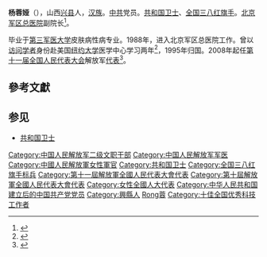 '''杨蓉娅'''（{{bd|1957年||catIdx=Yang楊}}），山西[[兴县|兴县]]人，[[汉族|汉族]]。[[中共|中共]]党员。[[共和国卫士|共和国卫士]]、[[全国三八红旗手|全国三八红旗手]]。[[北京军区总医院|北京军区总医院]]副院长<ref>{{cite web |title = 全国人大代表信息-杨蓉娅 |url =  http://210.82.31.1:8084/delegate/viewDelegate.action?dbid=112841 |accessdate = 2013-04-05 |publisher = 全国人大网 |archive-url = https://web.archive.org/web/20150402162554/http://www.npc.gov.cn/delegate/viewDelegate.action?dbid=112841 |archive-date = 2015-04-02 |dead-url = yes }}</ref>。

毕业于[[第三军医大学|第三军医大学]]皮肤病性病专业。1988年，进入北京军区总医院工作。曾以[[访问学者|访问学者]]身份赴美国[[纽约大学|纽约大学]]医学中心学习两年<ref>{{Cite web |url=http://elite.youth.cn/zt/201402/t20140214_4663925.htm |title=杨蓉娅　“美女少将”的非凡人生 |accessdate=2015-03-30 |author=记者：陈晰，编辑：凤栖 |date=2014-02-14 |work= |publisher=中华儿女杂志，来源：中华儿女报刊社 |language=Zh-hans |archive-date=2016-03-05 |archive-url=https://web.archive.org/web/20160305032712/http://elite.youth.cn/zt/201402/t20140214_4663925.htm |dead-url=no }}</ref>，1995年归国。2008年起任[[第十一届全国人民代表大会|第十一届全国人民代表大会]]解放军[[全国人民代表大会代表|代表]]<ref>{{cite web |title = 第十一届全国人大代表 |url = http://news.xinhuanet.com/ziliao/2008-03/03/content_7708230.htm?node=36628 |publisher = 新华网 |accessdate = 2014-01-07 |archive-date = 2014-01-10 |archive-url = https://web.archive.org/web/20140110211415/http://news.xinhuanet.com/ziliao/2008-03/03/content_7708230.htm?node=36628 |dead-url = no }}</ref>。

== 參考文獻 ==
{{Reflist}}

== 参见 ==
* [[共和国卫士|共和国卫士]]

{{DEFAULTSORT:Yang楊}}
[[Category:中国人民解放军二级文职干部|Category:中国人民解放军二级文职干部]]
[[Category:中国人民解放军军医|Category:中国人民解放军军医]]
[[Category:中國人民解放軍女性軍官|Category:中國人民解放軍女性軍官]]
[[Category:共和国卫士|Category:共和国卫士]]
[[Category:全国三八红旗手标兵|Category:全国三八红旗手标兵]]
[[Category:第十一屆解放軍全國人民代表大會代表|Category:第十一屆解放軍全國人民代表大會代表]]
[[Category:第十屆解放軍全國人民代表大會代表|Category:第十屆解放軍全國人民代表大會代表]]
[[Category:女性全國人大代表|Category:女性全國人大代表]]
[[Category:中华人民共和国建立后的中国共产党党员|Category:中华人民共和国建立后的中国共产党党员]]
[[Category:興縣人|Category:興縣人]]
[[Category:楊姓|Rong蓉]]
[[Category:十佳全国优秀科技工作者|Category:十佳全国优秀科技工作者]]